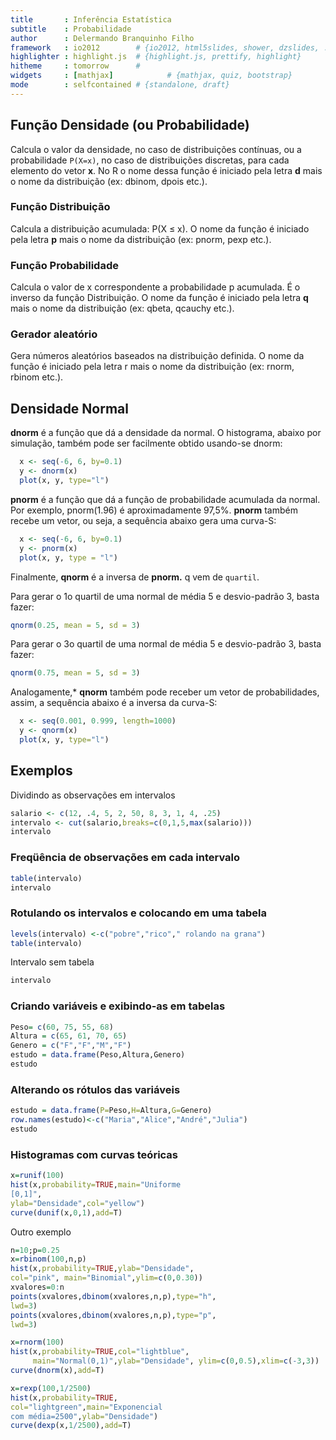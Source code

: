 ```yaml
---
title       : Inferência Estatística
subtitle    : Probabilidade
author      : Delermando Branquinho Filho
framework   : io2012        # {io2012, html5slides, shower, dzslides, ...}
highlighter : highlight.js  # {highlight.js, prettify, highlight}
hitheme     : tomorrow      # 
widgets     : [mathjax]            # {mathjax, quiz, bootstrap}
mode        : selfcontained # {standalone, draft}
---
```


## Função Densidade (ou Probabilidade)

Calcula o valor da densidade, no caso de distribuições contínuas, ou a probabilidade
`P(X=x)`, no caso de distribuições discretas, para cada elemento do vetor **x**. No R o nome dessa função é iniciado pela letra **d** mais o nome da distribuição (ex: dbinom, dpois etc.). 

### Função Distribuição

Calcula a distribuição acumulada: P(X ≤ x). O nome da função é iniciado pela letra **p** mais o nome da distribuição (ex: pnorm, pexp etc.).

### Função Probabilidade

Calcula o valor de x correspondente a probabilidade p acumulada. É o inverso da função Distribuição. O nome da função é iniciado pela letra **q** mais o nome da distribuição (ex: qbeta, qcauchy etc.).

### Gerador aleatório
Gera números aleatórios baseados na distribuição definida. O nome da função é iniciado pela letra r mais o nome da distribuição (ex: rnorm, rbinom etc.). 



## Densidade Normal

**dnorm** é a função que dá a densidade da normal.
O histograma, abaixo por simulação, também pode ser facilmente obtido usando-se dnorm:

```r
  x <- seq(-6, 6, by=0.1)
  y <- dnorm(x)
  plot(x, y, type="l")
```

**pnorm** é a função que dá a função de probabilidade acumulada da normal. Por exemplo, pnorm(1.96) é aproximadamente 97,5%. **pnorm** também recebe um vetor, ou seja, a sequência abaixo gera uma curva-S:

```r
  x <- seq(-6, 6, by=0.1)
  y <- pnorm(x)
  plot(x, y, type = "l")
```




Finalmente, **qnorm** é a inversa de **pnorm.** q vem de `quartil`.

Para gerar o 1o quartil de uma normal de média 5 e desvio-padrão 3, basta fazer:

```r
qnorm(0.25, mean = 5, sd = 3) 
```

Para gerar o 3o quartil de uma normal de média 5 e desvio-padrão 3, basta fazer:

```r
qnorm(0.75, mean = 5, sd = 3) 
```


Analogamente,* **qnorm** também pode receber um vetor de probabilidades, assim, a sequência abaixo é a inversa da curva-S:

```r
  x <- seq(0.001, 0.999, length=1000)
  y <- qnorm(x)
  plot(x, y, type="l")
```


## Exemplos

Dividindo as observações em intervalos

```r
salario <- c(12, .4, 5, 2, 50, 8, 3, 1, 4, .25)
intervalo <- cut(salario,breaks=c(0,1,5,max(salario)))
intervalo
```


### Freqüência de observações em cada intervalo
```r
table(intervalo)
intervalo

```

### Rotulando os intervalos e colocando em uma tabela

```r
levels(intervalo) <-c("pobre","rico"," rolando na grana")
table(intervalo)
```

Intervalo sem tabela

```r
intervalo 

```

### Criando variáveis e exibindo-as em tabelas

```r
Peso= c(60, 75, 55, 68)
Altura = c(65, 61, 70, 65)
Genero = c("F","F","M","F")
estudo = data.frame(Peso,Altura,Genero)
estudo 
```

### Alterando os rótulos das variáveis

```r
estudo = data.frame(P=Peso,H=Altura,G=Genero)
row.names(estudo)<-c("Maria","Alice","André","Julia")
estudo 

```

### Histogramas com curvas teóricas 

```r
x=runif(100)
hist(x,probability=TRUE,main="Uniforme
[0,1]",
ylab="Densidade",col="yellow")
curve(dunif(x,0,1),add=T)
```

Outro exemplo

```r
n=10;p=0.25
x=rbinom(100,n,p)
hist(x,probability=TRUE,ylab="Densidade",
col="pink", main="Binomial",ylim=c(0,0.30))
xvalores=0:n
points(xvalores,dbinom(xvalores,n,p),type="h",
lwd=3)
points(xvalores,dbinom(xvalores,n,p),type="p",
lwd=3)
```

```r
x=rnorm(100)
hist(x,probability=TRUE,col="lightblue", 
     main="Normal(0,1)",ylab="Densidade", ylim=c(0,0.5),xlim=c(-3,3))
curve(dnorm(x),add=T) 
```



```r
x=rexp(100,1/2500)
hist(x,probability=TRUE,
col="lightgreen",main="Exponencial
com média=2500",ylab="Densidade")
curve(dexp(x,1/2500),add=T) 

```

